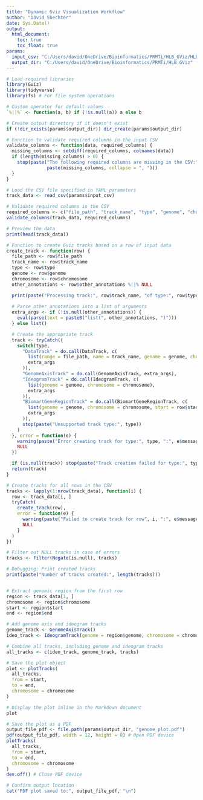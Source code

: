 ```yaml
---
title: "Dynamic Gviz Visualization Workflow"
author: "David Shechter"
date: Sys.Date()
output: 
  html_document:
    toc: true
    toc_float: true
params:
  input_csv: "C:/Users/david/OneDrive/Bioinformatics/PRMTi/HLB_GViz/HLB_PRMT5_HINFP_etc.csv" # Path to your CSV file
  output_dir: "C:/Users/david/OneDrive/Bioinformatics/PRMTi/HLB_GViz"   # Directory to save results
---
```


```r
# Load required libraries
library(Gviz)
library(tidyverse)
library(fs) # For file system operations

# Custom operator for default values
`%||%` <- function(a, b) if (!is.null(a)) a else b

# Create output directory if it doesn't exist
if (!dir_exists(params$output_dir)) dir_create(params$output_dir)

# Function to validate required columns in the input CSV
validate_columns <- function(data, required_columns) {
  missing_columns <- setdiff(required_columns, colnames(data))
  if (length(missing_columns) > 0) {
    stop(paste("The following required columns are missing in the CSV:",
               paste(missing_columns, collapse = ", ")))
  }
}

# Load the CSV file specified in YAML parameters
track_data <- read_csv(params$input_csv)

# Validate required columns in the CSV
required_columns <- c("file_path", "track_name", "type", "genome", "chromosome", "start", "end")
validate_columns(track_data, required_columns)

# Preview the data
print(head(track_data))


```

```r

# Function to create Gviz tracks based on a row of input data
create_track <- function(row) {
  file_path <- row$file_path
  track_name <- row$track_name
  type <- row$type
  genome <- row$genome
  chromosome <- row$chromosome
  other_annotations <- row$other_annotations %||% NULL

  print(paste("Processing track:", row$track_name, "of type:", row$type))
   
  # Parse other_annotations into a list of arguments
  extra_args <- if (!is.null(other_annotations)) {
    eval(parse(text = paste0("list(", other_annotations, ")")))
  } else list()

  # Create the appropriate track
  track <- tryCatch({
    switch(type,
      "DataTrack" = do.call(DataTrack, c(
        list(range = file_path, name = track_name, genome = genome, chromosome = chromosome),
        extra_args
      )),
      "GenomeAxisTrack" = do.call(GenomeAxisTrack, extra_args),
      "IdeogramTrack" = do.call(IdeogramTrack, c(
        list(genome = genome, chromosome = chromosome),
        extra_args
      )),
      "BiomartGeneRegionTrack" = do.call(BiomartGeneRegionTrack, c(
        list(genome = genome, chromosome = chromosome, start = row$start, end = row$end, name = track_name, biomart = useMart("ensembl")),
        extra_args
      )),
      stop(paste("Unsupported track type:", type))
    )
  }, error = function(e) {
    warning(paste("Error creating track for type:", type, ":", e$message))
    NULL
  })

  if (is.null(track)) stop(paste("Track creation failed for type:", type))
  return(track)
}

# Create tracks for all rows in the CSV
tracks <- lapply(1:nrow(track_data), function(i) {
  row <- track_data[i, ]
  tryCatch(
    create_track(row),
    error = function(e) {
      warning(paste("Failed to create track for row", i, ":", e$message))
      NULL
    }
  )
})

# Filter out NULL tracks in case of errors
tracks <- Filter(Negate(is.null), tracks)

# Debugging: Print created tracks
print(paste("Number of tracks created:", length(tracks)))



```


```r
# Extract genomic region from the first row
region <- track_data[1, ]
chromosome <- region$chromosome
start <- region$start
end <- region$end

# Add genome axis and ideogram tracks
genome_track <- GenomeAxisTrack()
ideo_track <- IdeogramTrack(genome = region$genome, chromosome = chromosome)

# Combine all tracks, including genome and ideogram tracks
all_tracks <- c(ideo_track, genome_track, tracks)

```

```r

# Save the plot object
plot <- plotTracks(
  all_tracks,
  from = start,
  to = end,
  chromosome = chromosome
)

# Display the plot inline in the Markdown document
plot

# Save the plot as a PDF
output_file_pdf <- file.path(params$output_dir, "genome_plot.pdf")
pdf(output_file_pdf, width = 12, height = 8) # Open PDF device
plotTracks(
  all_tracks,
  from = start,
  to = end,
  chromosome = chromosome
)
dev.off() # Close PDF device

# Confirm output location
cat("PDF plot saved to:", output_file_pdf, "\n")


```